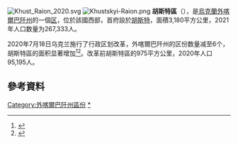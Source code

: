 [[File:Khust_Raion_2020.svg|thumb]]
[[Image:Khustskyi-Raion.png|thumb]]
'''胡斯特區'''（{{lang-uk|Хустський район}}），是[[烏克蘭|烏克蘭]][[外喀爾巴阡州|外喀爾巴阡州]]的一個[[区_(乌克兰)|区]]，位於該國西部，首府設於[[胡斯特|胡斯特]]，面積3,180平方公里，2021年人口数量为267,333人。

2020年7月18日乌克兰施行了行政区划改革，外喀爾巴阡州的区份数量减至6个，胡斯特區的面积显著增加<ref>{{Cite news |date=2020-07-18 |script-title=uk:Про утворення та ліквідацію районів. Постанова Верховної Ради України № 807-ІХ. |language=uk |url=http://www.golos.com.ua/article/333466 |access-date=2020-10-03 |work=Голос України}}</ref><ref name="2020_reform_maps">{{Cite web |date=2020-07-17 |script-title=uk:Нові райони: карти + склад |url=https://www.minregion.gov.ua/press/news/novi-rajony-karty-sklad/ |access-date=2022-04-15 |language=uk |website=minregion.gov.ua}}</ref>。改革前胡斯特區的975平方公里，2020年人口95,195人。

==參考資料==
{{Reflist}}

{{Coord|48|2|53|N|23|25|15|E|display=title}}
{{Zakarpattia-geo-stub}}

{{DEFAULTSORT:Хустський район}}
[[Category:外喀爾巴阡州區份|Category:外喀爾巴阡州區份]]
[[Category:胡斯特區|*]]